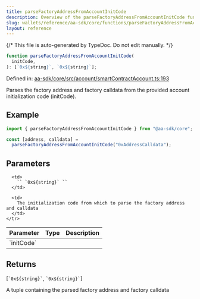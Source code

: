 ```yaml
---
title: parseFactoryAddressFromAccountInitCode
description: Overview of the parseFactoryAddressFromAccountInitCode function
slug: wallets/reference/aa-sdk/core/functions/parseFactoryAddressFromAccountInitCode
layout: reference
---
```


{/* This file is auto-generated by TypeDoc. Do not edit manually. */}

```ts
function parseFactoryAddressFromAccountInitCode(
  initCode,
): [`0x${string}`, `0x${string}`];
```

Defined in: [aa-sdk/core/src/account/smartContractAccount.ts:193](https://github.com/alchemyplatform/aa-sdk/blob/dc58c113ff1eeb06d4b3f76c505cbbaad47db8fc/aa-sdk/core/src/account/smartContractAccount.ts#L193)

Parses the factory address and factory calldata from the provided account initialization code (initCode).

## Example

```ts
import { parseFactoryAddressFromAccountInitCode } from "@aa-sdk/core";

const [address, calldata] =
  parseFactoryAddressFromAccountInitCode("0xAddressCalldata");
```

## Parameters

<table>
  <thead>
    <tr>
      <th align="left">Parameter</th>
      <th align="left">Type</th>
      <th align="left">Description</th>
    </tr>
  </thead>

  <tbody>
    <tr>
      <td>
        `initCode`
      </td>

      <td>
        `` `0x${string}` ``
      </td>

      <td>
        The initialization code from which to parse the factory address and calldata
      </td>
    </tr>

  </tbody>
</table>

## Returns

\[`` `0x${string}` ``, `` `0x${string}` ``]

A tuple containing the parsed factory address and factory calldata
